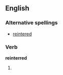 ==English==

===Alternative spellings===
* [[reintered]] {{i|rare}}

===Verb===
'''reinterred'''

# {{past of|[[reinter]]}}